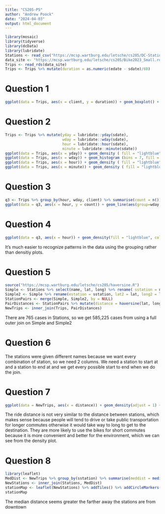 ---
title: "CS205-P5"
author: "Andrew Poock"
date: "2024-04-03"
output: html_document
---

```{r setup, include=FALSE}
library(mosaic)
library(tidyverse)
library(dcData)
library(lubridate)
Stations <- read_csv("https://mcsp.wartburg.edu/letsche/cs205/DC-Stations.csv")
data_site <- "https://mcsp.wartburg.edu/letsche/cs205/Bike2023_Small.rds"
Trips <- read_rds(data_site)
Trips <- Trips %>% mutate(duration = as.numeric(edate - sdate)/60)
```
  
# Question 1
```{r}
ggplot(data = Trips, aes(x = client, y = duration)) + geom_boxplot() + aes(colour = client) + labs(title = "Distribution of bike rental durations", y = "Duration (mins)") + coord_cartesian(ylim = c(0, 60))
```

# Question 2
```{r}
Trips <- Trips %>% mutate(yday = lubridate::yday(sdate),
                          wday = lubridate::wday(sdate),
                          hour = lubridate::hour(sdate),
                          minute = lubridate::minute(sdate))
ggplot(data = Trips, aes(x = yday)) + geom_density ( fill = "lightblue", color = "gray") + labs(title = "Bike trips by day of the year") + xlab("Day of the year")  + facet_grid(cols = vars(client))
ggplot(data = Trips, aes(x = wday)) + geom_histogram (bins = 7, fill = "lightblue", color = "gray") + labs(title = "Bike trips by day of the week") + xlab("Day of the week") + facet_grid(cols = vars(client))
ggplot(data = Trips, aes(x = hour)) + geom_density ( fill = "lightblue", color = "gray") + labs(title = "Bike trips by hour of the day") + xlab("Hour") + facet_grid(cols = vars(client))
ggplot(data = Trips, aes(x = minute)) + geom_density ( fill = "lightblue", color = "gray") + labs(title = "Bike trips by minute of the hour") + xlab("Minute") + facet_grid(cols = vars(client))
```

# Question 3
```{r}
q3 <- Trips %>% group_by(hour, wday, client) %>% summarise(count = n())
ggplot(data = q3, aes(x = hour, y = count)) + geom_line(aes(group=wday, color=wday)) + labs(title = "Number of bike rentals per hour") + facet_grid(cols = vars(client))
```

# Question 4
```{r}
ggplot(data = q3, aes(x = hour)) + geom_density(fill = "lightblue", color = "gray") + labs(title = "Number of bike rentals per hour") + facet_grid(cols = vars(wday), rows = vars(client))
```
It's much easier to recognize patterns in the data using the grouping rather than densitiy plots.

# Question 5
```{r}
source("https://mcsp.wartburg.edu/letsche/cs205/haversine.R")
Simple <- Stations %>% select(name, lat, long) %>% rename( sstation = name )
Simple2 <- Simple %>% rename(estation = sstation, lat2 = lat, long2 = long)
StationPairs <- merge(Simple, Simple2, by = NULL)
PairDistances <- StationPairs %>% mutate(distance = haversine(lat, long, lat2, long2 )) %>% select(sstation, estation, distance)
NewTrips <- inner_join(Trips, PairDistances)
```
There are 765 cases in Stations, so we get 585,225 cases from using a full outer join on Simple and Simple2

# Question 6
The stations were given different names because we want every combination of station, so we need 2 columns. We need a station to start at and a station to end at and we get every possible start to end when we do the join.

# Question 7
```{r}
ggplot(data = NewTrips, aes(x = distance)) + geom_density(adjust = 1) + labs(title = "Ride Distance Distrubution")
```
The ride distance is not very similar to the distance between stations, which makes sense because people will tend to drive or take public transportation for longer commutes otherwise it would take way to long to get to the destination. They are more likely to use the bikes for short commutes because it is more convenient and better for the environment, which we can see from the density plot.

# Question 8
```{r}
library(leaflet)
MedDist <- NewTrips %>% group_by(sstation) %>% summarise(meddist = median(distance)) %>% rename(name = sstation)
NewStations <- inner_join(Stations, MedDist)
stationMap <- leaflet(NewStations) %>% addTiles() %>% addCircleMarkers(radius = 2, color = "red ") %>% setView(-77.04, 38.9, zoom = 12) %>% addCircles(radius = ~ meddist/2, color = "blue", opacity = .4)
stationMap
```

The median distance seems greater the farther away the stations are from downtown